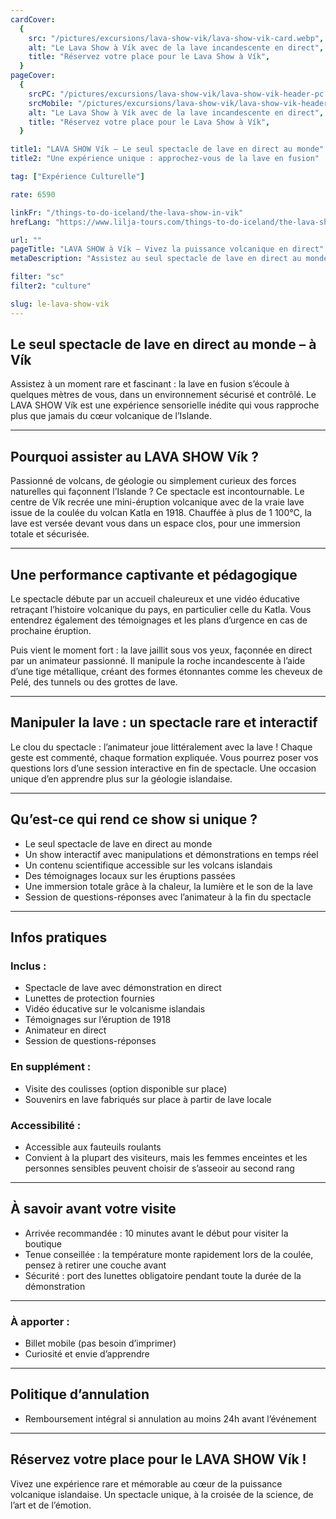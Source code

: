 ```yaml
---
cardCover:
  {
    src: "/pictures/excursions/lava-show-vik/lava-show-vik-card.webp",
    alt: "Le Lava Show à Vík avec de la lave incandescente en direct",
    title: "Réservez votre place pour le Lava Show à Vík",
  }
pageCover:
  {
    srcPC: "/pictures/excursions/lava-show-vik/lava-show-vik-header-pc.webp",
    srcMobile: "/pictures/excursions/lava-show-vik/lava-show-vik-header-mobile.webp",
    alt: "Le Lava Show à Vík avec de la lave incandescente en direct",
    title: "Réservez votre place pour le Lava Show à Vík",
  }

title1: "LAVA SHOW Vík – Le seul spectacle de lave en direct au monde"
title2: "Une expérience unique : approchez-vous de la lave en fusion"

tag: ["Expérience Culturelle"]

rate: 6590

linkFr: "/things-to-do-iceland/the-lava-show-in-vik"
hrefLang: "https://www.lilja-tours.com/things-to-do-iceland/the-lava-show-in-vik"

url: ""
pageTitle: "LAVA SHOW à Vík – Vivez la puissance volcanique en direct"
metaDescription: "Assistez au seul spectacle de lave en direct au monde. Ressentez la chaleur, observez la lave en fusion et découvrez la géologie volcanique islandaise."

filter: "sc"
filter2: "culture"

slug: le-lava-show-vik
---
```


## Le seul spectacle de lave en direct au monde – à Vík

Assistez à un moment rare et fascinant : la lave en fusion s’écoule à quelques mètres de vous, dans un environnement sécurisé et contrôlé. Le LAVA SHOW Vík est une expérience sensorielle inédite qui vous rapproche plus que jamais du cœur volcanique de l’Islande.

---

## Pourquoi assister au LAVA SHOW Vík ?

Passionné de volcans, de géologie ou simplement curieux des forces naturelles qui façonnent l’Islande ? Ce spectacle est incontournable. Le centre de Vík recrée une mini-éruption volcanique avec de la vraie lave issue de la coulée du volcan Katla en 1918. Chauffée à plus de 1 100°C, la lave est versée devant vous dans un espace clos, pour une immersion totale et sécurisée.

---

## Une performance captivante et pédagogique

Le spectacle débute par un accueil chaleureux et une vidéo éducative retraçant l’histoire volcanique du pays, en particulier celle du Katla. Vous entendrez également des témoignages et les plans d’urgence en cas de prochaine éruption.

Puis vient le moment fort : la lave jaillit sous vos yeux, façonnée en direct par un animateur passionné. Il manipule la roche incandescente à l’aide d’une tige métallique, créant des formes étonnantes comme les cheveux de Pelé, des tunnels ou des grottes de lave.

---

## Manipuler la lave : un spectacle rare et interactif

Le clou du spectacle : l’animateur joue littéralement avec la lave ! Chaque geste est commenté, chaque formation expliquée. Vous pourrez poser vos questions lors d’une session interactive en fin de spectacle. Une occasion unique d’en apprendre plus sur la géologie islandaise.

---

## Qu’est-ce qui rend ce show si unique ?

- Le seul spectacle de lave en direct au monde
- Un show interactif avec manipulations et démonstrations en temps réel
- Un contenu scientifique accessible sur les volcans islandais
- Des témoignages locaux sur les éruptions passées
- Une immersion totale grâce à la chaleur, la lumière et le son de la lave
- Session de questions-réponses avec l’animateur à la fin du spectacle

---

## Infos pratiques

### Inclus :

- Spectacle de lave avec démonstration en direct
- Lunettes de protection fournies
- Vidéo éducative sur le volcanisme islandais
- Témoignages sur l’éruption de 1918
- Animateur en direct
- Session de questions-réponses

### En supplément :

- Visite des coulisses (option disponible sur place)
- Souvenirs en lave fabriqués sur place à partir de lave locale

### Accessibilité :

- Accessible aux fauteuils roulants
- Convient à la plupart des visiteurs, mais les femmes enceintes et les personnes sensibles peuvent choisir de s’asseoir au second rang

---

## À savoir avant votre visite

- Arrivée recommandée : 10 minutes avant le début pour visiter la boutique
- Tenue conseillée : la température monte rapidement lors de la coulée, pensez à retirer une couche avant
- Sécurité : port des lunettes obligatoire pendant toute la durée de la démonstration

---

### À apporter :

- Billet mobile (pas besoin d’imprimer)
- Curiosité et envie d’apprendre

---

## Politique d’annulation

- Remboursement intégral si annulation au moins 24h avant l’événement

---

## Réservez votre place pour le LAVA SHOW Vík !

Vivez une expérience rare et mémorable au cœur de la puissance volcanique islandaise. Un spectacle unique, à la croisée de la science, de l’art et de l’émotion.

<script
  type="text/javascript"
  src="https://widgets.bokun.io/assets/javascripts/apps/build/BokunWidgetsLoader.js?bookingChannelUUID=97236c68-b945-4a96-8587-660bdc4c45fd"
  async
></script>

<div
  class="bokunWidget"
  data-src="https://widgets.bokun.io/online-sales/97236c68-b945-4a96-8587-660bdc4c45fd/experience-calendar/34934"
></div>
